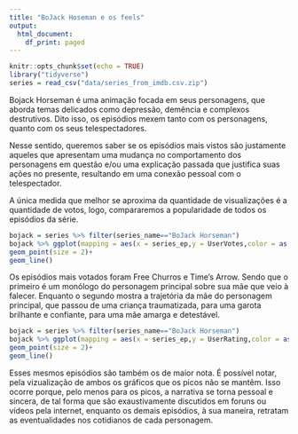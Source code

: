 ```yaml
---
title: "BoJack Hoseman e os feels"
output:
  html_document:
    df_print: paged
---
```

```r
knitr::opts_chunk$set(echo = TRUE)
library("tidyverse")
series = read_csv("data/series_from_imdb.csv.zip")

```

Bojack Horseman é uma animação focada em seus personagens, que aborda temas delicados como depressão, demência e complexos destrutivos. Dito isso, os episódios mexem tanto com os personagens, quanto com os seus telespectadores.

Nesse sentido, queremos saber se os episódios mais vistos são justamente aqueles que apresentam uma mudança no comportamento dos personagens em questão e/ou uma explicação passada que justifica suas ações no presente, resultando em uma conexão pessoal com o telespectador.

A única medida que melhor se aproxima da quantidade de visualizações é a quantidade de votos, logo, compararemos a popularidade de todos os episódios da série.

```r
bojack = series %>% filter(series_name=="BoJack Horseman")
bojack %>% ggplot(mapping = aes(x = series_ep,y = UserVotes,color = as.factor(season)))+
geom_point(size = 2)+
geom_line()

```

Os episódios mais votados foram Free Churros e Time's Arrow. Sendo que o primeiro é um monólogo do personagem principal sobre sua mãe que veio à falecer. Enquanto o segundo mostra a trajetória da mãe do personagem principal, que passou de uma criança traumatizada, para uma garota brilhante e confiante, para uma mãe amarga e detestável.
```r
bojack = series %>% filter(series_name=="BoJack Horseman")
bojack %>% ggplot(mapping = aes(x = series_ep,y = UserRating,color = as.factor(season)))+
geom_point(size = 2)+
geom_line()

```

Esses mesmos episódios são também os de maior nota. É possível notar, pela vizualização de ambos os gráficos que os picos não se mantêm. Isso ocorre porque, pelo menos para os picos, a narrativa se torna pessoal e sincera, de tal forma que são exaustivamente discutidos em foruns ou vídeos pela internet, enquanto os demais episódios, à sua maneira, retratam as eventualidades nos cotidianos de cada personagem.